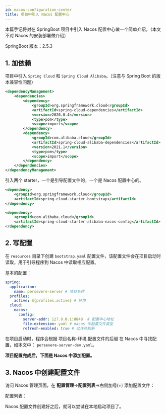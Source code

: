 ```yaml
---
id: nacos-configuration-center
title: 项目中引入 Nacos 配置中心
---
```


<ArticleCreation createDate="2021-12-12" />

<TipBox>
本篇手记将对在 SpringBoot 项目中引入 Nacos 配置中心做一个简单介绍。（本文不对 Nacos 的安装部署做介绍）
</TipBox>

SpringBoot 版本：2.5.3

## 1. 加依赖

项目中引入 `Spring Cloud` 和 `Spring Cloud Alibaba`。（注意与 Spring Boot 的版本兼容性问题）

```xml
<dependencyManagement>
    <dependencies>
        <dependency>
            <groupId>org.springframework.cloud</groupId>
            <artifactId>spring-cloud-dependencies</artifactId>
            <version>2020.0.4</version>
            <type>pom</type>
            <scope>import</scope>
        </dependency>
        <dependency>
            <groupId>com.alibaba.cloud</groupId>
            <artifactId>spring-cloud-alibaba-dependencies</artifactId>
            <version>2021.1</version>
            <type>pom</type>
            <scope>import</scope>
        </dependency>
    </dependencies>
</dependencyManagement>
```

引入两个 starter，一个是引导配置文件的，一个是 Nacos 配置中心的。

```xml
<dependency>
    <groupId>org.springframework.cloud</groupId>
    <artifactId>spring-cloud-starter-bootstrap</artifactId>
</dependency>

<dependency>
    <groupId>com.alibaba.cloud</groupId>
    <artifactId>spring-cloud-starter-alibaba-nacos-config</artifactId>
</dependency>
```

## 2. 写配置

在 `resources` 目录下创建 `bootstrap.yaml` 配置文件，该配置文件会在项目启动时读取，用于引导程序到 Nacos 中读取相应配置。

<ImgBox src="https://upyun1.surcode.cn/imgs/20211211231415.png" width="100%" />

基本的配置：

```yaml
spring:
  application:
    name: persevere-server # 项目名称
  profiles:
    active: ${profiles.active} # 环境
  cloud:
    nacos:
      config:
        server-addr: 127.0.0.1:8848  # 配置中心地址
        file-extension: yaml # nacos 中配置文件类型
        refresh-enabled: true # 允许热刷新
```

在项目启动时，程序会根据 项目名称-环境.配置文件的后缀 在 Nacos 中寻找配置，如本文中： `persevere-server-dev.yaml`。

**项目配置完成后，下面是 Nacos 中添加配置。**

## 3. Nacos 中创建配置文件

访问 Nacos 管理页面，在 **配置管理**->**配置列表**->右侧加号(+) 添加配置文件：

<ImgBox src="https://upyun1.surcode.cn/imgs/20211211230746.png" width="100%" />

配置列表：

<ImgBox src="https://upyun1.surcode.cn/imgs/20211211232116.png" width="100%" />

Nacos 配置文件创建好之后，就可以尝试在本地启动项目了。